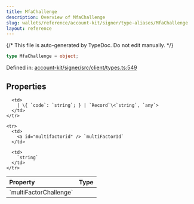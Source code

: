 ```yaml
---
title: MfaChallenge
description: Overview of MfaChallenge
slug: wallets/reference/account-kit/signer/type-aliases/MfaChallenge
layout: reference
---
```


{/* This file is auto-generated by TypeDoc. Do not edit manually. */}

```ts
type MfaChallenge = object;
```

Defined in: [account-kit/signer/src/client/types.ts:549](https://github.com/alchemyplatform/aa-sdk/blob/0cc60e9f694c242d91befdaa2f26cdec3ee389c5/account-kit/signer/src/client/types.ts#L549)

## Properties

<table>
  <thead>
    <tr>
      <th align="left">Property</th>
      <th align="left">Type</th>
    </tr>
  </thead>

  <tbody>
    <tr>
      <td>
        <a id="multifactorchallenge" /> `multiFactorChallenge`
      </td>

      <td>
        | \{ `code`: `string`; } | `Record`\<`string`, `any`>
      </td>
    </tr>

    <tr>
      <td>
        <a id="multifactorid" /> `multiFactorId`
      </td>

      <td>
        `string`
      </td>
    </tr>

  </tbody>
</table>

